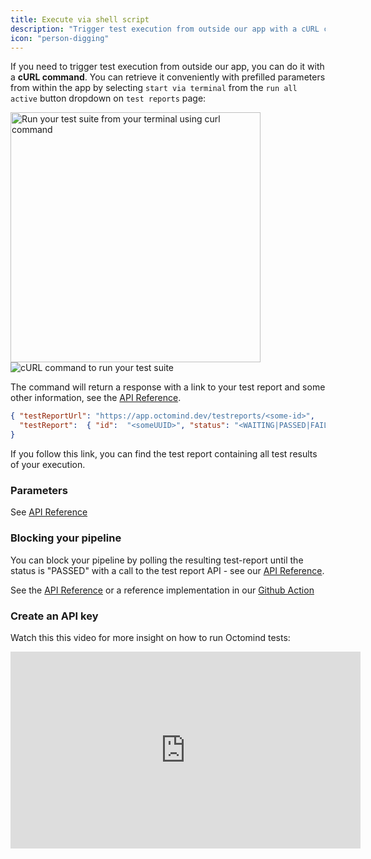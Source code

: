 ```yaml
---
title: Execute via shell script
description: "Trigger test execution from outside our app with a cURL command"
icon: "person-digging"
---
```


If you need to trigger test execution from outside our app, you can do it with a **cURL command**.
You can retrieve it conveniently with prefilled parameters from within the app by selecting `start via terminal` from the `run all active` button dropdown on `test reports` page:

<Frame caption="Run your test suite from your terminal using cURL command, 05/2025">
  <img
    src="/images/run/run-from-terminal.png"
    alt="Run your test suite from your terminal using curl command"
    width="400"
  />
</Frame>

<div class="mt-8" />

<Frame caption="cURL command to run your test suite, 05/2025">
  <img
    src="/images/run/run-curl.png"
    alt="cURL command to run your test suite"
  />
</Frame>

The command will return a response with a link to your test report and some other information, see the [API Reference](/api-reference/).

```JSON
{ "testReportUrl": "https://app.octomind.dev/testreports/<some-id>",
  "testReport":  { "id":  "<someUUID>", "status": "<WAITING|PASSED|FAILED>"}
}
```

If you follow this link, you can find the test report containing all test results of your execution.

### Parameters

See [API Reference](/api-reference/)

### Blocking your pipeline

You can block your pipeline by polling the resulting test-report until the status is "PASSED" with a call to the test report API - see our [API Reference](/api-reference/).

See the [API Reference](/api-reference/) or a reference implementation in our [Github Action](https://github.com/OctoMind-dev/automagically-action-execute/blob/main/src/executeAutomagically.ts#L107)

### Create an API key

<Snippet file="snippet-apiKey.mdx" />

Watch this this video for more insight on how to run Octomind tests:

<iframe
  width="560"
  height="315"
  src="https://www.youtube.com/embed/j5w5ylOyW28?si=8-naTzE211JAeanl"
  title="YouTube video player"
  frameborder="0"
  allow="accelerometer; autoplay; clipboard-write; encrypted-media; gyroscope; picture-in-picture; web-share"
  referrerpolicy="strict-origin-when-cross-origin"
  allowfullscreen
></iframe>
